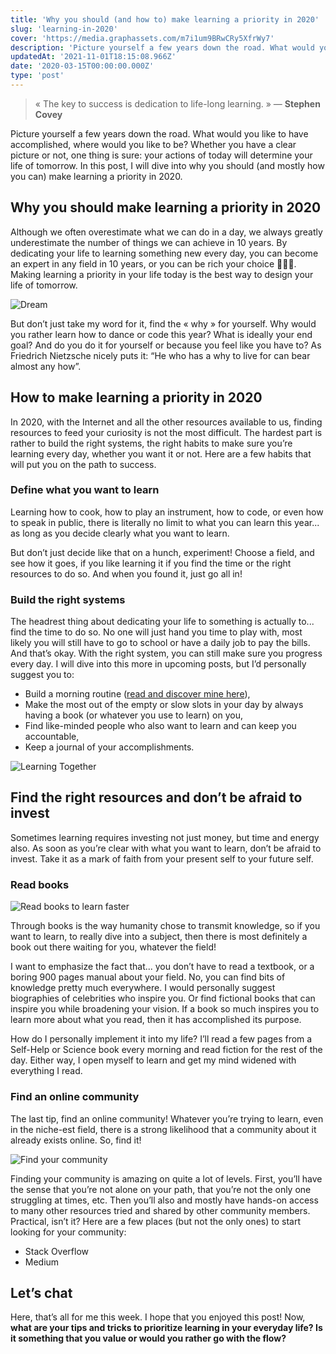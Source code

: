 ```yaml
---
title: 'Why you should (and how to) make learning a priority in 2020'
slug: 'learning-in-2020'
cover: 'https://media.graphassets.com/m7i1um9BRwCRy5XfrWy7'
description: 'Picture yourself a few years down the road. What would you like to have accomplished, where would you like to be?'
updatedAt: '2021-11-01T18:15:08.966Z'
date: '2020-03-15T00:00:00.000Z'
type: 'post'
---
```


> « The key to success is dedication to life-long learning. » — **Stephen Covey**

Picture yourself a few years down the road. What would you like to have accomplished, where would you like to be? Whether you have a clear picture or not, one thing is sure: your actions of today will determine your life of tomorrow. In this post, I will dive into why you should (and mostly how you can) make learning a priority in 2020.

## Why you should make learning a priority in 2020

Although we often overestimate what we can do in a day, we always greatly underestimate the number of things we can achieve in 10 years. By dedicating your life to learning something new every day, you can become an expert in any field in 10 years, or you can be rich your choice 🤷🏾‍♂️. Making learning a priority in your life today is the best way to design your life of tomorrow.

![Dream](https://media.graphcms.com/0fyJLE49STimfd8fdnAz)

But don’t just take my word for it, find the « why » for yourself. Why would you rather learn how to dance or code this year? What is ideally your end goal? And do you do it for yourself or because you feel like you have to? As Friedrich Nietzsche nicely puts it: “He who has a why to live for can bear almost any how”.

## How to make learning a priority in 2020

In 2020, with the Internet and all the other resources available to us, finding resources to feed your curiosity is not the most difficult. The hardest part is rather to build the right systems, the right habits to make sure you’re learning every day, whether you want it or not. Here are a few habits that will put you on the path to success.

### Define what you want to learn

Learning how to cook, how to play an instrument, how to code, or even how to speak in public, there is literally no limit to what you can learn this year... as long as you decide clearly what you want to learn.

But don’t just decide like that on a hunch, experiment! Choose a field, and see how it goes, if you like learning it if you find the time or the right resources to do so. And when you found it, just go all in!

### Build the right systems

The headrest thing about dedicating your life to something is actually to... find the time to do so. No one will just hand you time to play with, most likely you will still have to go to school or have a daily job to pay the bills. And that’s okay. With the right system, you can still make sure you progress every day. I will dive into this more in upcoming posts, but I’d personally suggest you to:

-   Build a morning routine ([read and discover mine here](/blog/waking-up-early/)),
-   Make the most out of the empty or slow slots in your day by always having a book (or whatever you use to learn) on you,
-   Find like-minded people who also want to learn and can keep you accountable,
-   Keep a journal of your accomplishments.

![Learning Together](https://media.graphcms.com/m7i1um9BRwCRy5XfrWy7)

## Find the right resources and don’t be afraid to invest

Sometimes learning requires investing not just money, but time and energy also. As soon as you’re clear with what you want to learn, don’t be afraid to invest. Take it as a mark of faith from your present self to your future self.

### Read books

![Read books to learn faster](https://media.graphcms.com/AJQWczRNQBqwMj1wd7JK)

Through books is the way humanity chose to transmit knowledge, so if you want to learn, to really dive into a subject, then there is most definitely a book out there waiting for you, whatever the field!

I want to emphasize the fact that... you don’t have to read a textbook, or a boring 900 pages manual about your field. No, you can find bits of knowledge pretty much everywhere. I would personally suggest biographies of celebrities who inspire you. Or find fictional books that can inspire you while broadening your vision. If a book so much inspires you to learn more about what you read, then it has accomplished its purpose.

How do I personally implement it into my life? I’ll read a few pages from a Self-Help or Science book every morning and read fiction for the rest of the day. Either way, I open myself to learn and get my mind widened with everything I read.

### Find an online community

The last tip, find an online community! Whatever you’re trying to learn, even in the niche-est field, there is a strong likelihood that a community about it already exists online. So, find it!

![Find your community](https://media.graphcms.com/YwbQKS6oRKaz3yiL3LRN)

Finding your community is amazing on quite a lot of levels. First, you’ll have the sense that you’re not alone on your path, that you’re not the only one struggling at times, etc. Then you’ll also and mostly have hands-on access to many other resources tried and shared by other community members. Practical, isn’t it? Here are a few places (but not the only ones) to start looking for your community:

-   Stack Overflow
-   Medium

## Let’s chat

Here, that’s all for me this week. I hope that you enjoyed this post! Now, **what are your tips and tricks to prioritize learning in your everyday life? Is it something that you value or would you rather go with the flow?**

